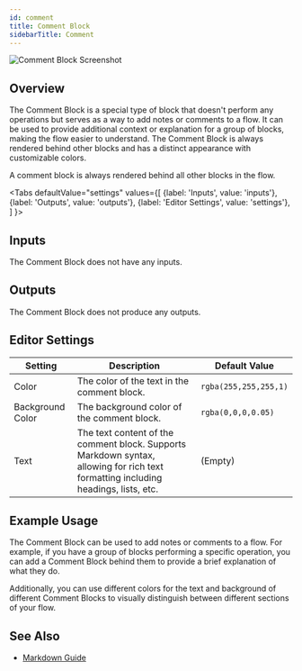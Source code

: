 ```yaml
---
id: comment
title: Comment Block
sidebarTitle: Comment
---
```



![Comment Block Screenshot](./assets/comment-block.png)

## Overview

The Comment Block is a special type of block that doesn't perform any operations but serves as a way to add notes or comments to a flow. It can be used to provide additional context or explanation for a group of blocks, making the flow easier to understand. The Comment Block is always rendered behind other blocks and has a distinct appearance with customizable colors.

A comment block is always rendered behind all other blocks in the flow.

<Tabs
  defaultValue="settings"
  values={[
    {label: 'Inputs', value: 'inputs'},
    {label: 'Outputs', value: 'outputs'},
    {label: 'Editor Settings', value: 'settings'},
  ]
}>

<TabItem value="inputs">

## Inputs

The Comment Block does not have any inputs.

</TabItem>

<TabItem value="outputs">

## Outputs

The Comment Block does not produce any outputs.

</TabItem>

<TabItem value="settings">

## Editor Settings

| Setting          | Description                                                                                                                       | Default Value         |
| ---------------- | --------------------------------------------------------------------------------------------------------------------------------- | --------------------- |
| Color            | The color of the text in the comment block.                                                                                        | `rgba(255,255,255,1)` |
| Background Color | The background color of the comment block.                                                                                         | `rgba(0,0,0,0.05)`    |
| Text             | The text content of the comment block. Supports Markdown syntax, allowing for rich text formatting including headings, lists, etc. | (Empty)               |

</TabItem>

</Tabs>

## Example Usage

The Comment Block can be used to add notes or comments to a flow. For example, if you have a group of blocks performing a specific operation, you can add a Comment Block behind them to provide a brief explanation of what they do.

Additionally, you can use different colors for the text and background of different Comment Blocks to visually distinguish between different sections of your flow.

## See Also

- [Markdown Guide](https://www.markdownguide.org/)

